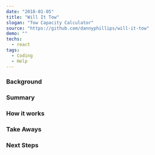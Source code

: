 ---
date: "2018-01-05"
title: "Will It Tow"
slogan: "Tow Capacity Calculator"
source: "https://github.com/dannyphillips/will-it-tow"
demo: ""
techs:
  - react
tags:
  - Coding
  - Help
---
### Background

### Summary

### How it works

### Take Aways

### Next Steps